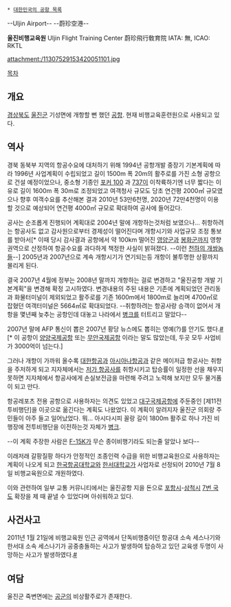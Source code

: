  * [[대한민국의 공항 목록]]

--Uljin Airport--
--蔚珍空港--

'''울진비행교육원'''
Uljin Flight Training Center
蔚珍飛行敎育院
IATA: 無, ICAO: RKTL

attachment:/11307529153420051101.jpg

[[목차]]
== 개요 ==
[[경상북도]] [[울진군]] 기성면에 개항할 뻔 했던 [[공항]]. 현재 비행교육훈련원으로 사용되고 있다.

== 역사 ==
경북 동북부 지역의 항공수요에 대처하기 위해 1994년 공항개발 중장기 기본계획에 따라 1996년 사업계획이 수립되었고 길이 1500m 폭 20m의 활주로를 가진 소형 공항으로 건설 예정이었으나, 중소형 기종인 [[포커 100]] 과 [[737]]이 이착륙하기엔 너무 짧다는 이유로 길이 1600m 폭 30m로 조정되었고 여객청사 규모도 당초 연건평 2000㎡ 규모였으나 향후 여객수요를 추산해본 결과 2010년 53만6천명, 2020년 72만4천명이 이용할 것으로 예상되어 연건평 4000㎡ 규모로 확대하여 공사에 들어갔다. 

공사는 순조롭게 진행되어 계획대로 2004년 말에 개항하는것처럼 보였으나... 취항하려는 항공사도 없고 감사원으로부터 경제성이 떨어진다며 개항시기와 사업규모 조정 통보를 받아서[* 이때 당시 감사결과 공항에서 약 100km 떨어진 [[영양군]]과 [[봉화군]]까지 영향권역으로 산정하여 항공수요를 과다하게 책정한 사실이 밝혀졌다. --이런 [[천하의 개쌍놈들]]--] 2005년과 2007년으로 계속 개항시기가 연기되는등 개항이 불투명한 상황까지 몰리게 된다.

결국 2007년 4월에 정부는 2008년 말까지 개항하는 걸로 변경하고 "울진공항 개발 기본계획"을 변경해 확정 고시하였다. 변경내용의 주된 내용은 기존에 계획되었던 관리동과 화물터미널이 제외되었고 활주로를 기존 1600m에서 1800m로 늘리며 4700㎡로 잡혔던 여객터미널은 5664㎡로 확대되었다. --취항하려는 항공사랑 승객이 없어서 개항을 몇년째 늦추는 공항인데 대놓고 나라에서 [[병크]]를 터트리고 말았다--

2007년 말에 AFP 통신이 뽑은 2007년 황당 뉴스에도 뽑히는 영예(?)를 안기도 했다.[http://news.naver.com/main/read.nhn?mode=LSD&mid=sec&sid1=104&oid=001&aid=0001871471 #][* 이 공항이 [[양양국제공항]] 또는 [[무안국제공항]] 이라는 말도 많았는데, 두곳 모두 사업비가 3000억이 넘는다.]

그러나 개항이 가까워 올수록 [[대한항공]]과 [[아시아나항공]]과 같은 메이저급 항공사는 취항을 주저하게 되고 지자체에서는 [[저가 항공사]]를 취항시키고 탑승률이 일정한 선을 채우지 못하면 지자체에서 항공사에게 손실보전금을 마련해 주려고 노력해 보지만 모두 물거품이 되고 만다.

항공레포츠 전용 공항으로 사용하자는 의견도 있었고 [[대구국제공항]]에 주둔중인 [제11전투비행단]을 이곳으로 옮긴다는 계획도 나왔었다. 이 계획이 알려지자 울진군 의회랑 주민들이 아주 들고 일어났었다. 뭐... 아시다시피 꼴랑 길이 1800m 활주로 하나 가진 비행장에 전투비행단을 이전하는것 자체가 [[병크]]. 

--이 계획 주장한 사람은 [[F-15]]K가 무슨 종이비행기라도 되는줄 알았나 보다--

이래저래 갈팡질팡 하다가 안정적인 조종인력 수급을 위한 비행교육원으로 사용하자는 계획이 나오게 되고 [[한국항공대학교]]와 [[한서대학교]]가 사업자로 선정되어 2010년 7월 8일 비행교육원으로 개원하였다.

이와 관련하여 일부 교통 커뮤니티에서는 울진공항 지을 돈으로 [[포항시]]-[[삼척시]] [[7번 국도]] 확장을 제 때 끝낼 수 있었다며 아쉬워하고 있다.

== 사건사고 ==
2011년 1월 21일에 비행교육원 인근 공역에서 단독비행중이던 항공대 소속 세스나기와 한서대 소속 세스나기가 공중충돌하는 사고가 발생하여 탑승하고 있던 교육생 두명이 사망하는 사고가 발생하였다.[http://news.naver.com/main/read.nhn?mode=LSD&mid=sec&sid1=102&oid=001&aid=0004878248 #]

== 여담 ==
울진군 죽변면에는 [[공군]]의 비상활주로가 존재한다.

